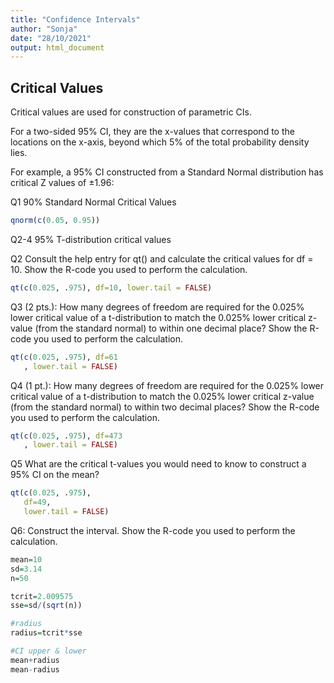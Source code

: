 ```yaml
---
title: "Confidence Intervals"
author: "Sonja"
date: "28/10/2021"
output: html_document
---
```


## Critical Values

Critical values are used for construction of parametric CIs.

For a two-sided 95% CI, they are the x-values that correspond to the locations on the x-axis, beyond which 5% of the total probability density lies.

For example, a 95% CI constructed from a Standard Normal distribution has critical Z values of ±1.96:


Q1 90% Standard Normal Critical Values

```r
qnorm(c(0.05, 0.95))
```

Q2-4 95% T-distribution critical values


Q2
Consult the help entry for qt() and calculate the critical values for df = 10. Show the R-code you used to perform the calculation.

```r

qt(c(0.025, .975), df=10, lower.tail = FALSE) 

```

Q3 (2 pts.): How many degrees of freedom are required for the 0.025% lower critical value of a t-distribution to match the 0.025% lower critical z-value (from the standard normal) to within one decimal place? Show the R-code you used to perform the calculation.

```r

qt(c(0.025, .975), df=61
   , lower.tail = FALSE)

```

Q4 (1 pt.): How many degrees of freedom are required for the 0.025% lower critical value of a t-distribution to match the 0.025% lower critical z-value (from the standard normal) to within two decimal places? Show the R-code you used to perform the calculation.

```r

qt(c(0.025, .975), df=473
   , lower.tail = FALSE)

```

Q5 What are the critical t-values you would need to know to construct a 95% CI on the mean?

```r

qt(c(0.025, .975),
   df=49, 
   lower.tail = FALSE)


```

Q6: Construct the interval. Show the R-code you used to perform the calculation.

```r

mean=10
sd=3.14
n=50

tcrit=2.009575
sse=sd/(sqrt(n))

#radius
radius=tcrit*sse

#CI upper & lower
mean+radius
mean-radius
```

